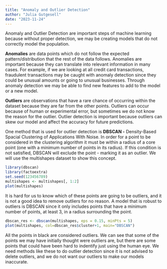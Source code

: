 ```yaml
---
title: "Anomaly and Outlier Detection"
author: "Julia Gutgesell"
date: "2023-11-24"
---
```


Anomaly and Outlier Detection are important steps of machine learning because without proper detection, we may be creating models that do not correctly model the population.

**Anomalies** are data points which do not follow the expected pattern/distribution that the rest of the data follows. Anomalies are important because they can translate into relevant information in many cases. For example, if we are looking at all credit card transactions, fraudulent transactions may be caught with anomaly detection since they could be unusual amounts or going to unusual businesses. Through anomaly detection we may be able to find new features to add to the model or a new model.

**Outliers** are observations that have a rare chance of occurring within the dataset because they are far from the other points. Outliers can occur because of human or experimental error, but sometimes we do not know the reason for the outlier. Outlier detection is important because outliers can skew our model and affect the accuracy for future predictions.

One method that is used for outlier detection is **DBSCAN -** Density-Based Spacial Clustering of Applications With Noise. In order for a point to be considered in the clustering algorithm it must be within a radius of a core point (one with a minimum number of points in its radius). If this condition is not satisfied, DBSCAN will exclude the point - marking it as an outlier. We will use the multishapes dataset to show this concept.

```r
library(dbscan)
library(factoextra)
set.seed(123456789)
multishapes <- multishapes[, 1:2]
plot(multishapes)
```

It is hard for us to know which of these points are going to be outliers, and it is not a good idea to remove outliers for no reason. A model that is robust to outliers is DBSCAN since it only includes points that have a minimum number of points, at least 3, in a radius surrounding the point.

```r
dbscan_res <- dbscan(multishapes, eps = 0.15, minPts = 5)
plot(multishapes, col=dbscan_res$cluster+1, main="DBSCAN")
```

All the points in black are considered outliers. We can see that some of the points we may have initially thought were outliers are, but there are some points that could have been hard to indentify just using the human eye. We need methods like these to do outlier detection since it is not advised to delete outliers, and we do not want our outliers to make our models inaccurate.
